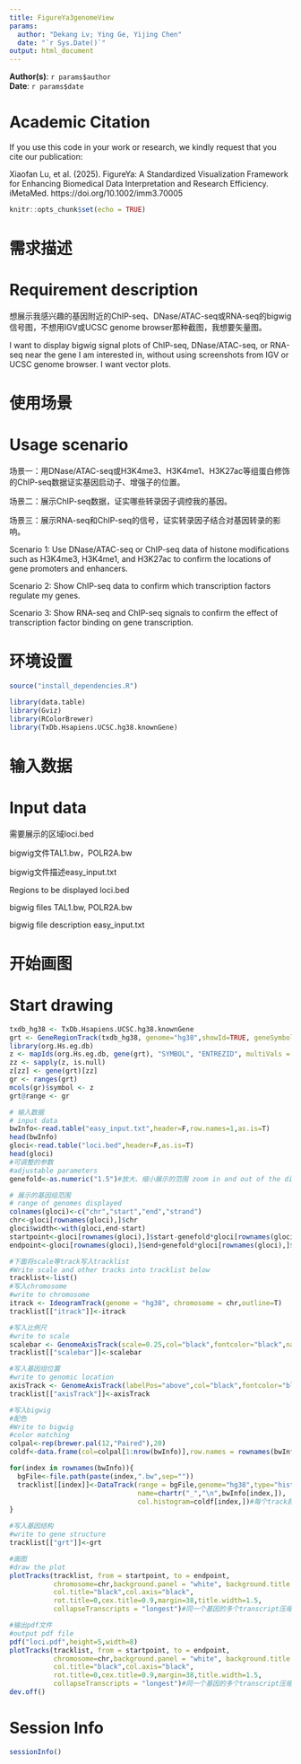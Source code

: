 ```yaml
---
title: FigureYa3genomeView
params:
  author: "Dekang Lv; Ying Ge, Yijing Chen"
  date: "`r Sys.Date()`"
output: html_document
---
```


**Author(s)**: `r params$author`  
**Date**: `r params$date`  


# Academic Citation
If you use this code in your work or research, we kindly request that you cite our publication:

Xiaofan Lu, et al. (2025). FigureYa: A Standardized Visualization Framework for Enhancing Biomedical Data Interpretation and Research Efficiency. iMetaMed. https://doi.org/10.1002/imm3.70005

```r
knitr::opts_chunk$set(echo = TRUE)
```

# 需求描述
# Requirement description

想展示我感兴趣的基因附近的ChIP-seq、DNase/ATAC-seq或RNA-seq的bigwig信号图，不想用IGV或UCSC genome browser那种截图，我想要矢量图。

I want to display bigwig signal plots of ChIP-seq, DNase/ATAC-seq, or RNA-seq near the gene I am interested in, without using screenshots from IGV or UCSC genome browser. I want vector plots.

# 使用场景
# Usage scenario

场景一：用DNase/ATAC-seq或H3K4me3、H3K4me1、H3K27ac等组蛋白修饰的ChIP-seq数据证实基因启动子、增强子的位置。

场景二：展示ChIP-seq数据，证实哪些转录因子调控我的基因。

场景三：展示RNA-seq和ChIP-seq的信号，证实转录因子结合对基因转录的影响。

Scenario 1: Use DNase/ATAC-seq or ChIP-seq data of histone modifications such as H3K4me3, H3K4me1, and H3K27ac to confirm the locations of gene promoters and enhancers.

Scenario 2: Show ChIP-seq data to confirm which transcription factors regulate my genes.

Scenario 3: Show RNA-seq and ChIP-seq signals to confirm the effect of transcription factor binding on gene transcription.

# 环境设置

```r
source("install_dependencies.R")

library(data.table)
library(Gviz)
library(RColorBrewer)
library(TxDb.Hsapiens.UCSC.hg38.knownGene)
```

# 输入数据
# Input data

需要展示的区域loci.bed

bigwig文件TAL1.bw，POLR2A.bw

bigwig文件描述easy_input.txt

Regions to be displayed loci.bed

bigwig files TAL1.bw, POLR2A.bw

bigwig file description easy_input.txt

# 开始画图
# Start drawing

```r
txdb_hg38 <- TxDb.Hsapiens.UCSC.hg38.knownGene
grt <- GeneRegionTrack(txdb_hg38, genome="hg38",showId=TRUE, geneSymbol=TRUE, name="UCSC")
library(org.Hs.eg.db)
z <- mapIds(org.Hs.eg.db, gene(grt), "SYMBOL", "ENTREZID", multiVals = "first")
zz <- sapply(z, is.null)
z[zz] <- gene(grt)[zz]
gr <- ranges(grt)
mcols(gr)$symbol <- z
grt@range <- gr

# 输入数据
# input data
bwInfo<-read.table("easy_input.txt",header=F,row.names=1,as.is=T)
head(bwInfo)
gloci<-read.table("loci.bed",header=F,as.is=T)
head(gloci)
#可调整的参数
#adjustable parameters
genefold<-as.numeric("1.5")#放大、缩小展示的范围 zoom in and out of the display range

# 展示的基因组范围
# range of genomes displayed
colnames(gloci)<-c("chr","start","end","strand")
chr<-gloci[rownames(gloci),]$chr
gloci$width<-with(gloci,end-start)
startpoint<-gloci[rownames(gloci),]$start-genefold*gloci[rownames(gloci),]$width
endpoint<-gloci[rownames(gloci),]$end+genefold*gloci[rownames(gloci),]$width

#下面将scale等track写入tracklist
#Write scale and other tracks into tracklist below
tracklist<-list()
#写入chromosome
#write to chromosome
itrack <- IdeogramTrack(genome = "hg38", chromosome = chr,outline=T)
tracklist[["itrack"]]<-itrack

#写入比例尺
#write to scale
scalebar <- GenomeAxisTrack(scale=0.25,col="black",fontcolor="black",name="Scale",labelPos="above",showTitle=TRUE)
tracklist[["scalebar"]]<-scalebar

#写入基因组位置
#write to genomic location
axisTrack <- GenomeAxisTrack(labelPos="above",col="black",fontcolor="black",name=paste(chr,":",sep=""),exponent=0,showTitle=TRUE)
tracklist[["axisTrack"]]<-axisTrack

#写入bigwig
#配色
#Write to bigwig
#color matching
colpal<-rep(brewer.pal(12,"Paired"),20)
coldf<-data.frame(col=colpal[1:nrow(bwInfo)],row.names = rownames(bwInfo),stringsAsFactors = F)

for(index in rownames(bwInfo)){
  bgFile<-file.path(paste(index,".bw",sep=""))
  tracklist[[index]]<-DataTrack(range = bgFile,genome="hg38",type="histogram",
                                name=chartr("_","\n",bwInfo[index,]),
                                col.histogram=coldf[index,])#每个track颜色不同才好看 each track looks better with a different color
}

#写入基因结构
#write to gene structure
tracklist[["grt"]]<-grt

#画图
#draw the plot
plotTracks(tracklist, from = startpoint, to = endpoint,
           chromosome=chr,background.panel = "white", background.title = "white",
           col.title="black",col.axis="black",
           rot.title=0,cex.title=0.9,margin=38,title.width=1.5,
           collapseTranscripts = "longest")#同一个基因的多个transcript压缩成最长的一个 multiple transcripts of the same gene compress into the longest one

#输出pdf文件
#output pdf file
pdf("loci.pdf",height=5,width=8)
plotTracks(tracklist, from = startpoint, to = endpoint,
           chromosome=chr,background.panel = "white", background.title = "white",
           col.title="black",col.axis="black",
           rot.title=0,cex.title=0.9,margin=38,title.width=1.5,
           collapseTranscripts = "longest")#同一个基因的多个transcript压缩成最长的一个 multiple transcripts of the same gene compress into the longest one
dev.off()
```

# Session Info

```r
sessionInfo()
```